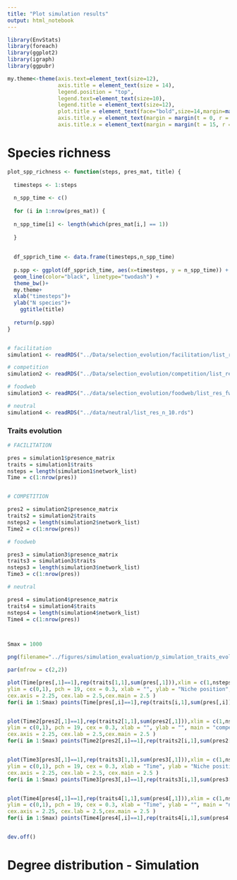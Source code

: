 ```yaml
---
title: "Plot simulation results"
output: html_notebook
---
```



```r
library(EnvStats)
library(foreach)
library(ggplot2)
library(igraph)
library(ggpubr)
```


```r
my.theme<-theme(axis.text=element_text(size=12),
                axis.title = element_text(size = 14),
                legend.position = "top",
                legend.text=element_text(size=10),
                legend.title = element_text(size=12),
                plot.title = element_text(face="bold",size=14,margin=margin(0,0,20,0),hjust = 0.5),
                axis.title.y = element_text(margin = margin(t = 0, r = 15, b = 0, l = 0)),
                axis.title.x = element_text(margin = margin(t = 15, r = 0, b = 0, l = 0)))
```

# Species richness


```r

plot_spp_richness <- function(steps, pres_mat, title) {
  
  timesteps <- 1:steps
  
  n_spp_time <- c()
  
  for (i in 1:nrow(pres_mat)) {
  
  n_spp_time[i] <- length(which(pres_mat[i,] == 1))
  
  }
  
  
  df_spprich_time <- data.frame(timesteps,n_spp_time)
  
  p.spp <- ggplot(df_spprich_time, aes(x=timesteps, y = n_spp_time)) +
  geom_line(color="black", linetype="twodash") +
  theme_bw()+
  my.theme+
  xlab("timesteps")+
  ylab("N species")+
    ggtitle(title)
  
  return(p.spp)
}



```


```r

# facilitation
simulation1 <- readRDS("../Data/selection_evolution/facilitation/list_res_pos_2.rds")

# competition
simulation2 <- readRDS("../Data/selection_evolution/competition/list_res_neg_2.rds")

# foodweb
simulation3 <- readRDS("../data/selection_evolution/foodweb/list_res_fw_1.rds")

# neutral
simulation4 <- readRDS("../data/neutral/list_res_n_10.rds")


```


### Traits evolution

```r

# FACILITATION

pres = simulation1$presence_matrix
traits = simulation1$traits
nsteps = length(simulation1$network_list)
Time = c(1:nrow(pres))


# COMPETITION

pres2 = simulation2$presence_matrix
traits2 = simulation2$traits
nsteps2 = length(simulation2$network_list)
Time2 = c(1:nrow(pres))

# foodweb

pres3 = simulation3$presence_matrix
traits3 = simulation3$traits
nsteps3 = length(simulation3$network_list)
Time3 = c(1:nrow(pres))

# neutral

pres4 = simulation4$presence_matrix
traits4 = simulation4$traits
nsteps4 = length(simulation4$network_list)
Time4 = c(1:nrow(pres))



Smax = 1000

png(filename="../figures/simulation_evaluation/p_simulation_traits_evol.png", width = 1100, height = 500, units = "px")

par(mfrow = c(2,2))

plot(Time[pres[,1]==1],rep(traits[1,1],sum(pres[,1])),xlim = c(1,nsteps),
ylim = c(0,1), pch = 19, cex = 0.3, xlab = "", ylab = "Niche position", main = "facilitation",
cex.axis = 2.25, cex.lab = 2.5,cex.main = 2.5 )
for(i in 1:Smax) points(Time[pres[,i]==1],rep(traits[i,1],sum(pres[,i])),cex = 0.3,pch = 19)


plot(Time2[pres2[,1]==1],rep(traits2[1,1],sum(pres2[,1])),xlim = c(1,nsteps2),
ylim = c(0,1), pch = 19, cex = 0.3, xlab = "", ylab = "", main = "competition",
cex.axis = 2.25, cex.lab = 2.5,cex.main = 2.5 )
for(i in 1:Smax) points(Time2[pres2[,i]==1],rep(traits2[i,1],sum(pres2[,i])),cex = 0.3,pch = 19)


plot(Time3[pres3[,1]==1],rep(traits3[1,1],sum(pres3[,1])),xlim = c(1,nsteps3),
ylim = c(0,1), pch = 19, cex = 0.3, xlab = "Time", ylab = "Niche position", main = "competition",
cex.axis = 2.25, cex.lab = 2.5, cex.main = 2.5 )
for(i in 1:Smax) points(Time3[pres3[,i]==1],rep(traits3[i,1],sum(pres3[,i])),cex = 0.3,pch = 19)


plot(Time4[pres4[,1]==1],rep(traits4[1,1],sum(pres4[,1])),xlim = c(1,nsteps4),
ylim = c(0,1), pch = 19, cex = 0.3, xlab = "Time", ylab = "", main = "neutral",
cex.axis = 2.25, cex.lab = 2.5,cex.main = 2.5 )
for(i in 1:Smax) points(Time4[pres4[,i]==1],rep(traits4[i,1],sum(pres4[,i])),cex = 0.3,pch = 19)


dev.off()

```


# Degree distribution - Simulation

```r


```